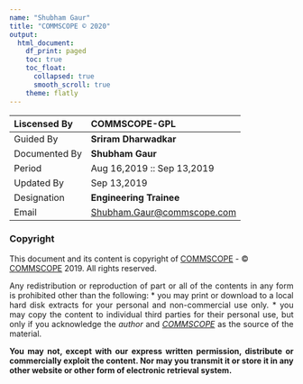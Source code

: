 ---
name: "Shubham Gaur"
title: "COMMSCOPE © 2020"
output: 
  html_document:
    df_print: paged
    toc: true
    toc_float:
      collapsed: true
      smooth_scroll: true
    theme: flatly
---

| Liscensed By | COMMSCOPE-GPL |
| :--- | :--- |
| Guided By | **Sriram Dharwadkar** |
| Documented By | **Shubham Gaur** |
| Period | Aug 16,2019 :: Sep 13,2019 |
| Updated By | Sep 13,2019 |
| Designation | **Engineering Trainee** |
| Email | [Shubham.Gaur@commscope.com](www.outlook.com) |

### Copyright

This document and its content is copyright of [COMMSCOPE](https://www.commscope.com) - © [COMMSCOPE](https://www.commscope.com) 2019. All rights reserved.

<p style="text-align:justify;"> 
Any redistribution or reproduction of part or all of the contents in any form is prohibited other than the following:
* you may print or download to a local hard disk extracts for your personal and non-commercial use only.
* you may copy the content to individual third parties for their personal use, but only if you acknowledge the *author* and [*COMMSCOPE*](https://www.commscope.com) as the source of the material.
</p>

<p style="text-align:justify;"> 
**You may not, except with our express written permission, distribute or commercially exploit the content. Nor may you transmit it or store it in any other website or other form of electronic retrieval system.**
</p>